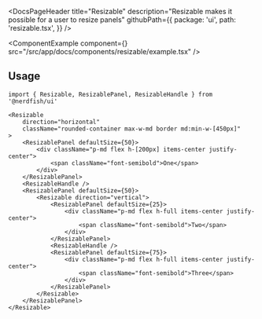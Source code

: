 <DocsPageHeader
	title="Resizable"
	description="Resizable makes it possible for a user to resize panels"
	githubPath={{
		package: 'ui',
		path: 'resizable.tsx',
	}}
/>

<ComponentExample
	component={<ResizableExample />}
	src="/src/app/docs/components/resizable/example.tsx"
/>

## Usage

```tsx
import { Resizable, ResizablePanel, ResizableHandle } from '@nerdfish/ui'
```

```tsx
<Resizable
	direction="horizontal"
	className="rounded-container max-w-md border md:min-w-[450px]"
>
	<ResizablePanel defaultSize={50}>
		<div className="p-md flex h-[200px] items-center justify-center">
			<span className="font-semibold">One</span>
		</div>
	</ResizablePanel>
	<ResizableHandle />
	<ResizablePanel defaultSize={50}>
		<Resizable direction="vertical">
			<ResizablePanel defaultSize={25}>
				<div className="p-md flex h-full items-center justify-center">
					<span className="font-semibold">Two</span>
				</div>
			</ResizablePanel>
			<ResizableHandle />
			<ResizablePanel defaultSize={75}>
				<div className="p-md flex h-full items-center justify-center">
					<span className="font-semibold">Three</span>
				</div>
			</ResizablePanel>
		</Resizable>
	</ResizablePanel>
</Resizable>
```
